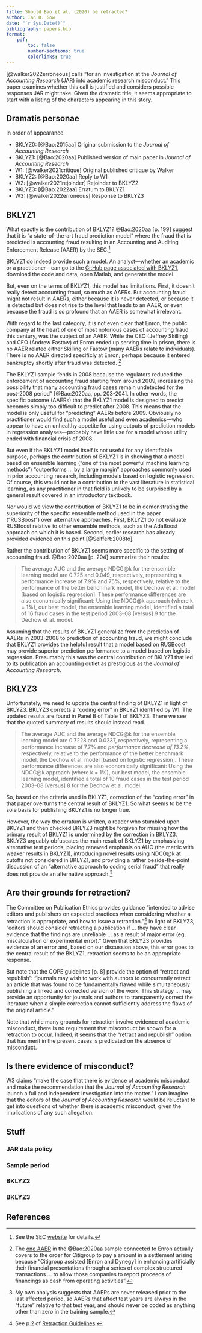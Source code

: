 ```yaml
---
title: Should Bao et al. (2020) be retracted?
author: Ian D. Gow
date: "`r Sys.Date()`"
bibliography: papers.bib
format: 
    pdf:
        toc: false
        number-sections: true
        colorlinks: true
---
```


[@walker2022erroneous] calls "for an investigation at the *Journal of Accounting Research* (JAR) into academic research misconduct."
This paper examines whether this call is justified and considers possible responses JAR might take.
Given the dramatic title, it seems appropriate to start with a listing of the characters appearing in this story.

## Dramatis personae

In order of appearance

 - BKLYZ0: [@Bao:2015aa] Original submission to the *Journal of Accounting Research*
 - BKLYZ1: [@Bao:2020aa] Published version of main paper in *Journal of Accounting Research*
 - W1: [@walker2021critique] Original published critique by Walker
 - BKLYZ2: [@Bao:2020aa] Reply to W1
 - W2: [@walker2021rejoinder] Rejoinder to BKLYZ2
 - BKLYZ3: [@Bao:2022aa] Erratum to BKLYZ1
 - W3: [@walker2022erroneous] Response to BKLYZ3
 

## BKLYZ1

What exactly is the contribution of BKLYZ1?
@Bao:2020aa [p. 199] suggest that it is "a state-of-the-art fraud prediction model" where the fraud that is predicted is accounting fraud resulting in an Accounting and Auditing Enforcement Release (AAER) by the SEC.^[See the SEC [website](https://www.sec.gov/divisions/enforce/friactions.htm) for details.]

BKLYZ1 do indeed provide such a model.
An analyst---whether an academic or a practitioner---can go to the [GitHub page associated with BKLYZ1](https://github.com/JarFraud/FraudDetection/tree/39212b7901fdd61fe420979bfa30f5eadcbee47e), download the code and data, open Matlab, and generate the model.

But, even on the terms of BKLYZ1, this model has limitations.
First, it doesn't really detect accounting fraud, so much as AAERs.
But accounting fraud might not result in AAERs, either because it is never detected, or because it is detected but does not rise to the level that leads to an AAER, or even because the fraud is so profound that an AAER is somewhat irrelevant.

With regard to the last category, it is not even clear that Enron, the public company at the heart of one of most notorious cases of accounting fraud this century, was the subject of an AAER.
While the CEO (Jeffrey Skilling) and CFO (Andrew Fastow) of Enron ended up serving time in prison, there is no AAER related either Skilling or Fastow (many AAERs relate to individuals).
There is no AAER directed specificly at Enron, perhaps because it entered bankruptcy shortly after fraud was detected.
^[The [one AAER](https://www.sec.gov/litigation/admin/34-48230.htm) in the @Bao:2020aa sample connected to Enron actually covers to the order for Citigroup to pay a amount in a settlement arising because "Citigroup assisted [Enron and Dynegy] in enhancing artificially their financial presentations through a series of complex structured transactions ... to allow those companies to report proceeds of financings as cash from operating activities".]

The BKLYZ1 sample "ends in 2008 because the regulators reduced the enforcement of accounting fraud starting from around 2009, increasing the possibility that many accounting fraud cases remain undetected for the post-2008 period" [@Bao:2020aa, pp. 203-204].
In other words, the specific outcome (AAERs) that the BKLYZ1 model is designed to predict becomes simply too difficult to predict after 2008.
This means that the model is only useful for "predicting" AAERs before 2009.
Obviously no practitioner would find such a model useful and even academics---who appear to have an unhealthy appetite for using outputs of prediction models in regression analyses---probably have little use for a model whose utility ended with financial crisis of 2008.

But even if the BKLYZ1 model itself is not useful for any identifiable purpose, perhaps the contribution of BKLYZ1 is in showing that a model based on ensemble learning ("one of the most powerful machine learning methods") "outperforms ... by a large margin" approaches commonly used in prior accounting research, including models based on logistic regression.
Of course, this would not be a contribution to the vast literature in statistical learning, as any practitioner in that field is unlikely to be surprised by a general result covered in an introductory textbook.

Nor would we view the contribution of BKLYZ1 to be in demonstrating the superiority of the specific ensemble method used in the paper ("RUSBoost") over alternative approaches.
First, BKLYZ1 do not evaluate RUSBoost relative to other ensemble methods, such as the AdaBoost approach on which it is based.
Second, earlier research has already provided evidence on this point [@Seiffert:2008to].

Rather the contribution of BKLYZ1 seems more specific to the setting of accounting fraud.
@Bao:2020aa [p. 204] summarize their results:

> The average AUC and the average NDCG@k for the ensemble learning model are 0.725 and 0.049, respectively, representing a performance increase of 7.9% and 75%, respectively, relative to the performance of the better benchmark model, the Dechow et al. model [based on logistic regression].
> These performance differences are also economically significant: Using the NDCG@k approach (where k = 1%), our best model, the ensemble learning model, identified a total of 16 fraud cases in the test period 2003–08 [versus] 9 for the Dechow et al. model.

Assuming that the results of BKLYZ1 generalize from the prediction of AAERs in 2003-2008 to prediction of accounting fraud, we might conclude that BKLYZ1 provides the helpful result that a model based on RUSBoost may provide superior prediction performance to a model based on logistic regression.
Presumably this was the central contribution of BKLYZ1 that led to its publication an accounting outlet as prestigious as the *Journal of Accounting Research*.

## BKLYZ3

Unfortunately, we need to update the central finding of BKLYZ1 in light of BKLYZ3.
BKLYZ3 corrects a "coding error" in BKLYZ1 identified by W1.
The updated results are found in Panel B of Table 1 of BKLYZ3.
There we see that the quoted summary of results should instead read.

> The average AUC and the average NDCG\@k for the ensemble learning model are 0.7228 and 0.0237, respectively, representing a performance increase of 7.7% and *performance decrease of 13.2%*, respectively, relative to the performance of the better benchmark model, the Dechow et al. model [based on logistic regression].
> These performance differences are also economically significant: Using the NDCG@k approach (where k = 1%), our best model, the ensemble learning model, identified a total of 10 fraud cases in the test period 2003–08 [versus] 8 for the Dechow et al. model.

So, based on the criteria used in BKLYZ1, correction of the "coding error" in that paper overturns the central result of BKLYZ1.
So what seems to be the sole basis for publishing BKLYZ1 is no longer true.

However, the way the erratum is written, a reader who stumbled upon BKLYZ1 and then checked BKLYZ3 might be forgiven for missing how the primary result of BKLYZ1 is undermined by the correction in BKLYZ3.
BKLYZ3 arguably obfuscates the main result of BKLYZ1 by emphasizing alternative test periods, placing renewed emphasis on AUC (the metric with weaker results in BKLYZ1), introducing novel results using NDCG\@k at cutoffs not considered in BKLYZ1, and providing a rather beside-the-point discussion of an "alternative approach to coding serial fraud" that really does not provide an alternative approach.^[My own analysis suggests that AAERs are never released prior to the last affected period, so AAERs that affect test years are always in the "future" relative to that test year, and should never be coded as anything other than zero in the training sample.]

## Are their grounds for retraction?

The Committee on Publication Ethics provides guidance "intended to advise editors and publishers on expected practices when considering whether a retraction is appropriate, and how to issue a retraction."^[See p.2 of [Retraction Guidelines](https://publicationethics.org/files/retraction-guidelines-cope.pdf).]
In light of BKLYZ3, "editors should consider retracting a publication if ... they have clear evidence that the findings are unreliable ... as a result of major error (eg, miscalculation or experimental error)."
Given that BKLYZ3 provides evidence of an error and, based on our discussion above, this error goes to the central result of the BKLYZ1, retraction seems to be an appropriate response.

But note that the COPE guidelines [p. 8] provide the option of "retract and republish": "journals may wish to work with authors to concurrently retract an article that was found to be fundamentally flawed while simultaneously publishing a linked and corrected version of the work. 
This strategy ... may provide an opportunity for journals and authors to transparently correct the literature when a simple correction cannot sufficiently address the flaws of the original article."

Note that while many grounds for retraction involve evidence of academic misconduct, there is no requirement that misconduct be shown for a retraction to occur.
Indeed, it seems that the "retract and republish" option that has merit in the present cases is predicated on the absence of misconduct.

## Is there evidence of misconduct?

W3 claims "make the case that there is evidence of academic misconduct and make the recommendation that the *Journal of Accounting Research* launch a full and independent investigation into the matter."
I can imagine that the editors of the *Journal of Accounting Research* would be reluctant to get into questions of whether there is academic misconduct, given the implications of any such allegation.


## Stuff

### JAR data policy

### Sample period

### BKLYZ2

### BKLYZ3







## References {-}
